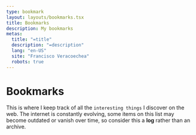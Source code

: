 ```yaml
---
type: bookmark
layout: layouts/bookmarks.tsx
title: Bookmarks
description: My bookmarks
metas:
  title: "=title"
  description: "=description"
  lang: "en-US"
  site: "Francisco Veracoechea"
  robots: true
---
```


# Bookmarks

This is where I keep track of all the `interesting things` I discover on the
web. The internet is constantly evolving, some items on this list may become
outdated or vanish over time, so consider this a **log** rather than an archive.

